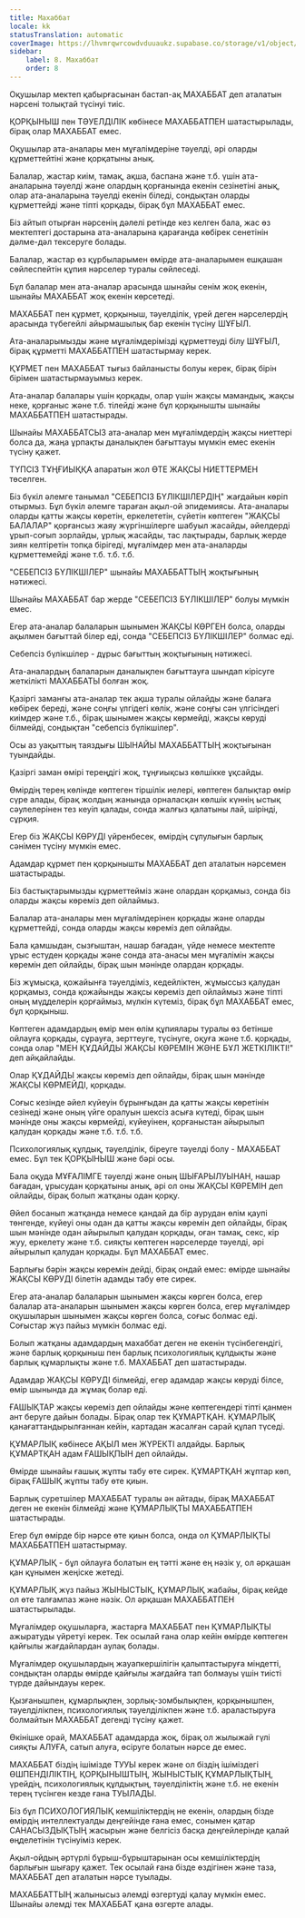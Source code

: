 ```yaml
---
title: Махаббат
locale: kk
statusTranslation: automatic
coverImage: https://lhvmrqwrcowdvduuaukz.supabase.co/storage/v1/object/public/strapi-uploads/small_cover-educacion-fundamental.webp-2d51a7828a2b1309555be27f7e2a61a0.webp
sidebar:
    label: 8. Махаббат
    order: 8
---
```

Оқушылар мектеп қабырғасынан бастап-ақ МАХАББАТ деп аталатын нәрсені толықтай түсінуі тиіс.

ҚОРҚЫНЫШ пен ТӘУЕЛДІЛІК көбінесе МАХАББАТПЕН шатастырылады, бірақ олар МАХАББАТ емес.

Оқушылар ата-аналары мен мұғалімдеріне тәуелді, әрі оларды құрметтейтіні және қорқатыны анық.

Балалар, жастар киім, тамақ, ақша, баспана және т.б. үшін ата-аналарына тәуелді және олардың қорғанында екенін сезінетіні анық, олар ата-аналарына тәуелді екенін біледі, сондықтан оларды құрметтейді және тіпті қорқады, бірақ бұл МАХАББАТ емес.

Біз айтып отырған нәрсенің дәлелі ретінде кез келген бала, жас өз мектептегі достарына ата-аналарына қарағанда көбірек сенетінін дәлме-дәл тексеруге болады.

Балалар, жастар өз құрбыларымен өмірде ата-аналарымен ешқашан сөйлеспейтін құпия нәрселер туралы сөйлеседі.

Бұл балалар мен ата-аналар арасында шынайы сенім жоқ екенін, шынайы МАХАББАТ жоқ екенін көрсетеді.

МАХАББАТ пен құрмет, қорқыныш, тәуелділік, үрей деген нәрселердің арасында түбегейлі айырмашылық бар екенін түсіну ШҰҒЫЛ.

Ата-аналарымызды және мұғалімдерімізді құрметтеуді білу ШҰҒЫЛ, бірақ құрметті МАХАББАТПЕН шатастырмау керек.

ҚҰРМЕТ пен МАХАББАТ тығыз байланысты болуы керек, бірақ бірін бірімен шатастырмауымыз керек.

Ата-аналар балалары үшін қорқады, олар үшін жақсы мамандық, жақсы неке, қорғаныс және т.б. тілейді және бұл қорқынышты шынайы МАХАББАТПЕН шатастырады.

Шынайы МАХАББАТСЫЗ ата-аналар мен мұғалімдердің жақсы ниеттері болса да, жаңа ұрпақты даналықпен бағыттауы мүмкін емес екенін түсіну қажет.

ТҮПСІЗ ТҰҢҒИЫҚҚА апаратын жол ӨТЕ ЖАҚСЫ НИЕТТЕРМЕН төселген.

Біз бүкіл әлемге танымал "СЕБЕПСІЗ БҮЛІКШІЛЕРДІҢ" жағдайын көріп отырмыз. Бұл бүкіл әлемге тараған ақыл-ой эпидемиясы. Ата-аналары оларды қатты жақсы көретін, еркелететін, сүйетін көптеген "ЖАҚСЫ БАЛАЛАР" қорғансыз жаяу жүргіншілерге шабуыл жасайды, әйелдерді ұрып-соғып зорлайды, ұрлық жасайды, тас лақтырады, барлық жерде зиян келтіретін топқа бірігеді, мұғалімдер мен ата-аналарды құрметтемейді және т.б. т.б. т.б.

"СЕБЕПСІЗ БҮЛІКШІЛЕР" шынайы МАХАББАТТЫҢ жоқтығының нәтижесі.

Шынайы МАХАББАТ бар жерде "СЕБЕПСІЗ БҮЛІКШІЛЕР" болуы мүмкін емес.

Егер ата-аналар балаларын шынымен ЖАҚСЫ КӨРГЕН болса, оларды ақылмен бағыттай білер еді, сонда "СЕБЕПСІЗ БҮЛІКШІЛЕР" болмас еді.

Себепсіз бүлікшілер - дұрыс бағыттың жоқтығының нәтижесі.

Ата-аналардың балаларын даналықпен бағыттауға шындап кірісуге жеткілікті МАХАББАТЫ болған жоқ.

Қазіргі заманғы ата-аналар тек ақша туралы ойлайды және балаға көбірек береді, және соңғы үлгідегі көлік, және соңғы сән үлгісіндегі киімдер және т.б., бірақ шынымен жақсы көрмейді, жақсы көруді білмейді, сондықтан "себепсіз бүлікшілер".

Осы аз уақыттың таяздығы ШЫНАЙЫ МАХАББАТТЫҢ жоқтығынан туындайды.

Қазіргі заман өмірі тереңдігі жоқ, тұңғиықсыз көлшікке ұқсайды.

Өмірдің терең көлінде көптеген тіршілік иелері, көптеген балықтар өмір сүре алады, бірақ жолдың жанында орналасқан көлшік күннің ыстық сәулелерінен тез кеуіп қалады, сонда жалғыз қалатыны лай, шірінді, сұрқия.

Егер біз ЖАҚСЫ КӨРУДІ үйренбесек, өмірдің сұлулығын барлық сәнімен түсіну мүмкін емес.

Адамдар құрмет пен қорқынышты МАХАББАТ деп аталатын нәрсемен шатастырады.

Біз бастықтарымызды құрметтейміз және олардан қорқамыз, сонда біз оларды жақсы көреміз деп ойлаймыз.

Балалар ата-аналары мен мұғалімдерінен қорқады және оларды құрметтейді, сонда оларды жақсы көреміз деп ойлайды.

Бала қамшыдан, сызғыштан, нашар бағадан, үйде немесе мектепте ұрыс естуден қорқады және сонда ата-анасы мен мұғалімін жақсы көремін деп ойлайды, бірақ шын мәнінде олардан қорқады.

Біз жұмысқа, қожайынға тәуелдіміз, кедейліктен, жұмыссыз қалудан қорқамыз, сонда қожайынды жақсы көреміз деп ойлаймыз және тіпті оның мүдделерін қорғаймыз, мүлкін күтеміз, бірақ бұл МАХАББАТ емес, бұл қорқыныш.

Көптеген адамдардың өмір мен өлім құпиялары туралы өз бетінше ойлауға қорқады, сұрауға, зерттеуге, түсінуге, оқуға және т.б. қорқады, сонда олар "МЕН ҚҰДАЙДЫ ЖАҚСЫ КӨРЕМІН ЖӘНЕ БҰЛ ЖЕТКІЛІКТІ!" деп айқайлайды.

Олар ҚҰДАЙДЫ жақсы көреміз деп ойлайды, бірақ шын мәнінде ЖАҚСЫ КӨРМЕЙДІ, қорқады.

Соғыс кезінде әйел күйеуін бұрынғыдан да қатты жақсы көретінін сезінеді және оның үйге оралуын шексіз асыға күтеді, бірақ шын мәнінде оны жақсы көрмейді, күйеуінен, қорғаныстан айырылып қалудан қорқады және т.б. т.б. т.б.

Психологиялық құлдық, тәуелділік, біреуге тәуелді болу - МАХАББАТ емес. Бұл тек ҚОРҚЫНЫШ және бәрі осы.

Бала оқуда МҰҒАЛІМГЕ тәуелді және оның ШЫҒАРЫЛУЫНАН, нашар бағадан, ұрысудан қорқатыны анық, әрі ол оны ЖАҚСЫ КӨРЕМІН деп ойлайды, бірақ болып жатқаны одан қорқу.

Әйел босанып жатқанда немесе қандай да бір аурудан өлім қаупі төнгенде, күйеуі оны одан да қатты жақсы көремін деп ойлайды, бірақ шын мәнінде одан айырылып қалудан қорқады, оған тамақ, секс, кір жуу, еркелету және т.б. сияқты көптеген нәрселерде тәуелді, әрі айырылып қалудан қорқады. Бұл МАХАББАТ емес.

Барлығы бәрін жақсы көремін дейді, бірақ ондай емес: өмірде шынайы ЖАҚСЫ КӨРУДІ білетін адамды табу өте сирек.

Егер ата-аналар балаларын шынымен жақсы көрген болса, егер балалар ата-аналарын шынымен жақсы көрген болса, егер мұғалімдер оқушыларын шынымен жақсы көрген болса, соғыс болмас еді. Соғыстар жүз пайыз мүмкін болмас еді.

Болып жатқаны адамдардың махаббат деген не екенін түсінбегендігі, және барлық қорқыныш пен барлық психологиялық құлдықты және барлық құмарлықты және т.б. МАХАББАТ деп шатастырады.

Адамдар ЖАҚСЫ КӨРУДІ білмейді, егер адамдар жақсы көруді білсе, өмір шынында да жұмақ болар еді.

ҒАШЫҚТАР жақсы көреміз деп ойлайды және көптегендері тіпті қанмен ант беруге дайын болады. Бірақ олар тек ҚҰМАРТҚАН. ҚҰМАРЛЫҚ қанағаттандырылғаннан кейін, картадан жасалған сарай құлап түседі.

ҚҰМАРЛЫҚ көбінесе АҚЫЛ мен ЖҮРЕКТІ алдайды. Барлық ҚҰМАРТҚАН адам ҒАШЫҚПЫН деп ойлайды.

Өмірде шынайы ғашық жұпты табу өте сирек. ҚҰМАРТҚАН жұптар көп, бірақ ҒАШЫҚ жұпты табу өте қиын.

Барлық суретшілер МАХАББАТ туралы ән айтады, бірақ МАХАББАТ деген не екенін білмейді және ҚҰМАРЛЫҚТЫ МАХАББАТПЕН шатастырады.

Егер бұл өмірде бір нәрсе өте қиын болса, онда ол ҚҰМАРЛЫҚТЫ МАХАББАТПЕН шатастырмау.

ҚҰМАРЛЫҚ - бұл ойлауға болатын ең тәтті және ең нәзік у, ол әрқашан қан құнымен жеңіске жетеді.

ҚҰМАРЛЫҚ жүз пайыз ЖЫНЫСТЫҚ, ҚҰМАРЛЫҚ жабайы, бірақ кейде ол өте талғампаз және нәзік. Ол әрқашан МАХАББАТПЕН шатастырылады.

Мұғалімдер оқушыларға, жастарға МАХАББАТ пен ҚҰМАРЛЫҚТЫ ажыратуды үйретуі керек. Тек осылай ғана олар кейін өмірде көптеген қайғылы жағдайлардан аулақ болады.

Мұғалімдер оқушылардың жауапкершілігін қалыптастыруға міндетті, сондықтан оларды өмірде қайғылы жағдайға тап болмауы үшін тиісті түрде дайындауы керек.

Қызғанышпен, құмарлықпен, зорлық-зомбылықпен, қорқынышпен, тәуелділікпен, психологиялық тәуелділікпен және т.б. араластыруға болмайтын МАХАББАТ дегенді түсіну қажет.

Өкінішке орай, МАХАББАТ адамдарда жоқ, бірақ ол жылыжай гүлі сияқты АЛУҒА, сатып алуға, өсіруге болатын нәрсе де емес.

МАХАББАТ біздің ішімізде ТУУЫ керек және ол біздің ішіміздегі ӨШПЕНДІЛІКТІҢ, ҚОРҚЫНЫШТЫҢ, ЖЫНЫСТЫҚ ҚҰМАРЛЫҚТЫҢ, үрейдің, психологиялық құлдықтың, тәуелділіктің және т.б. не екенін терең түсінген кезде ғана ТУЫЛАДЫ.

Біз бұл ПСИХОЛОГИЯЛЫҚ кемшіліктердің не екенін, олардың бізде өмірдің интеллектуалды деңгейінде ғана емес, сонымен қатар САНАСЫЗДЫҚТЫҢ жасырын және белгісіз басқа деңгейлерінде қалай өңделетінін түсінуіміз керек.

Ақыл-ойдың әртүрлі бұрыш-бұрыштарынан осы кемшіліктердің барлығын шығару қажет. Тек осылай ғана бізде өздігінен және таза, МАХАББАТ деп аталатын нәрсе туылады.

МАХАББАТТЫҢ жалынысыз әлемді өзгертуді қалау мүмкін емес. Шынайы әлемді тек МАХАББАТ қана өзгерте алады.

